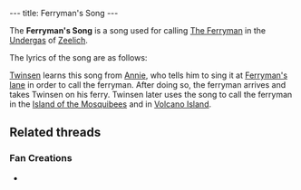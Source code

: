 ---
title: Ferryman's Song
---

{{twinsunica import}}{{Infobox Item
 |image=Song.gif
 |type=tool
 |critical=yes
 |magical=no
 |unique=yes
 |lba1=
 |lba2=yes
 |upgrades=no
 |rowposition=4
 |columnposition=1
 |effect=grants access
 |effectamount=some
 |purpose=
 |combattype=none
 |powerlevel=none
 |rate=none
 |range=none
 |damage=none
}}

The '''Ferryman's Song''' is a song used for calling [[The Ferryman]] in the [[Undergas]] of [[Zeelich]].

The lyrics of the song are as follows:
{{Quote
 |Ferryman if you please, take me across the raging seas, for a few gems, I take your boat, I cannot swim, I cannot float!!
 |character=Twinsen
 |singing the Ferryman's Song at the Ferryman's Pier
 |island=Island of the Wannies
 |planet=undergas
 |quoteid=2287}}

[[Twinsen]] learns this song from [[Annie]], who tells him to sing it at [[Ferryman's lane]] in order to call the ferryman. After doing so, the ferryman arrives and takes Twinsen on his ferry. Twinsen later uses the song to call the ferryman in the [[Island of the Mosquibees]] and in [[Volcano Island]].

==Related threads==
===Fan Creations===
* {{thread|id=12511|title=Finally the Ferry man song!}}